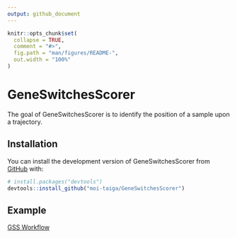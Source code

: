```yaml
---
output: github_document
---
```


<!-- README.md is generated from README.Rmd. Please edit that file -->

```r
knitr::opts_chunk$set(
  collapse = TRUE,
  comment = "#>",
  fig.path = "man/figures/README-",
  out.width = "100%"
)
```

# GeneSwitchesScorer

<!-- badges: start -->
<!-- badges: end -->

The goal of GeneSwitchesScorer is to identify the position of a sample upon a trajectory.

## Installation

You can install the development version of GeneSwitchesScorer from [GitHub](https://github.com/) with:

``` r
# install.packages("devtools")
devtools::install_github("moi-taiga/GeneSwitchesScorer")
```

## Example

[GSS Workflow](https://moi-taiga.github.io/GeneSwitchesScorer/articles/GSS_Workflow.html)

